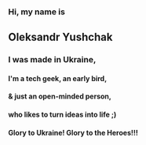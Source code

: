 ### Hi, my name is

## Oleksandr Yushchak

### I was made in Ukraine,

#### I'm a tech geek, an early bird,

#### & just an open-minded person,

#### who likes to turn ideas into life ;)

#### Glory to Ukraine! Glory to the Heroes!!!
